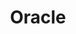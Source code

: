 ---
title: Oracle
description: Details on what a digital garden is, and how I intend to use this site.
slug: patterns/oracle
---